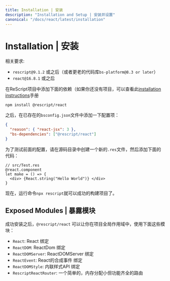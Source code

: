 ```yaml
---
title: Installation | 安装
description: "Installation and Setup | 安装并设置"
canonical: "/docs/react/latest/installation"
---
```


# Installation | 安装

<!-- **Requirements:** -->

相关要求:

<!-- - `rescript@9.1.2` or later (alternatively for older codebases: `bs-platform@8.3 or later`)
- `react@16.8.1` or later -->

- `rescript@9.1.2` 或之后（或者更老的代码库`bs-platform@8.3 or later`）
- `react@16.8.1` 或之后

<!-- Add following dependency to your ReScript project (in case you don't have any project yet, check out the [installation instructions](/docs/manual/latest/installation) in the manual): -->

在ReScript项目中添加下面的依赖（如果你还没有项目，可以查看此[installation instructions](/docs/manual/latest/installation)手册

```
npm install @rescript/react
```

<!-- Then add the following setting to your existing `bsconfig.json`: -->

之后，在已存在的`bsconfig.json`文件中添加一下配置项：

```json
{
  "reason": { "react-jsx": 3 },
  "bs-dependencies": ["@rescript/react"]
}
```

<!-- To test your setup, create a new `.res` file in your source directory and add the following code: -->

为了测试前面的配置，请在源码目录中创建一个新的`.res`文件，然后添加下面的代码：

```res
// src/Test.res
@react.component
let make = () => {
  <div> {React.string("Hello World")} </div>
}
```

<!-- Now run `npx rescript` and you should see a successful build. -->

现在，运行命令`npx rescript`就可以成功的构建项目了。

## Exposed Modules | 暴露模块

<!-- After a successful installation, `@rescript/react` will make following modules available in your project's global scope: -->

成功安装之后，`@rescript/react` 可以让你在项目全局作用域中，使用下面这些模块：

<!-- - `React`: Bindings to React
- `ReactDOM`: Bindings to the ReactDOM
- `ReactDOMServer`: Bindings to the ReactDOMServer
- `ReactEvent`: Bindings to React's synthetic events
- `ReactDOMStyle`: Bindings to the inline style API
- `RescriptReactRouter`: A simple, yet fully featured router with minimal memory allocations -->

- `React`: React 绑定
- `ReactDOM`: ReactDom 绑定
- `ReactDOMServer`: ReactDOMServer 绑定
- `ReactEvent`: React的合成事件 绑定
- `ReactDOMStyle`: 内联样式API 绑定
- `RescriptReactRouter`: 一个简单的，内存分配小但功能齐全的路由